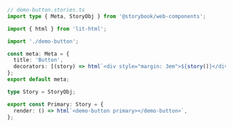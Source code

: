 ```ts
// demo-button.stories.ts
import type { Meta, StoryObj } from '@storybook/web-components';

import { html } from 'lit-html';

import './demo-button';

const meta: Meta = {
  title: 'Button',
  decorators: [(story) => html`<div style="margin: 3em">${story()}</div>`],
};
export default meta;

type Story = StoryObj;

export const Primary: Story = {
  render: () => html`<demo-button primary></demo-button>`,
};
```
